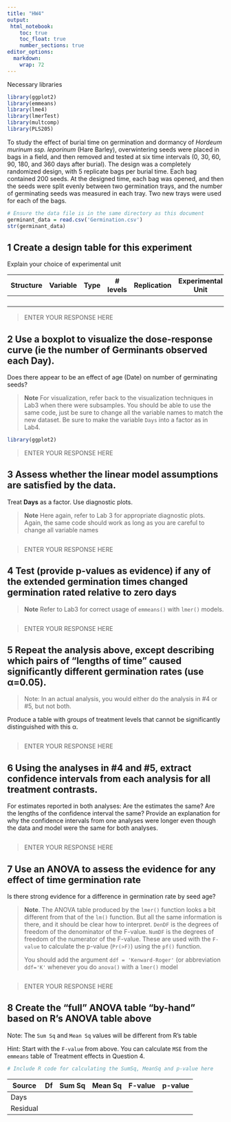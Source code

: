 ```yaml
---
title: "HW4"
output: 
 html_notebook:
    toc: true
    toc_float: true
    number_sections: true
editor_options: 
  markdown: 
    wrap: 72
---
```


Necessary libraries

```r
library(ggplot2)
library(emmeans)
library(lme4)
library(lmerTest)
library(multcomp)
library(PLS205)
```

To study the effect of burial time on germination and dormancy of
*Hordeum murinum ssp. leporinum* (Hare Barley), overwintering seeds were
placed in bags in a field, and then removed and tested at six time
intervals (0, 30, 60, 90, 180, and 360 days after burial). The design
was a completely randomized design, with 5 replicate bags per burial
time. Each bag contained 200 seeds. At the designed time, each bag was
opened, and then the seeds were split evenly between two germination
trays, and the number of germinating seeds was measured in each tray.
Two new trays were used for each of the bags.

```r
# Ensure the data file is in the same directory as this document
germinant_data = read.csv('Germination.csv')
str(germinant_data)
```

## 1 Create a design table for this experiment

Explain your choice of experimental unit

| Structure | Variable | Type | \# levels | Replication | Experimental Unit |
|-----------|----------|------|-----------|-------------|-------------------|
|           |          |      |           |             |                   |
|           |          |      |           |             |                   |
|           |          |      |           |             |                   |
|           |          |      |           |             |                   |

> ENTER YOUR RESPONSE HERE

## 2 Use a boxplot to visualize the dose-response curve (ie the number of Germinants observed each Day).

Does there appear to be an effect of age (Date) on number of germinating
seeds?

> **Note** For visualization, refer back to the visualization techniques
> in Lab3 when there were subsamples. You should be able to use the same
> code, just be sure to change all the variable names to match the new
> dataset. Be sure to make the variable `Days` into a factor as in Lab4.

```r
library(ggplot2)

```

> ENTER YOUR RESPONSE HERE

## 3 Assess whether the linear model assumptions are satisfied by the data.

Treat **Days** as a factor. Use diagnostic plots.

> **Note** Here again, refer to Lab 3 for appropriate diagnostic plots.
> Again, the same code should work as long as you are careful to change
> all variable names

```r

```

> ENTER YOUR RESPONSE HERE

## 4 Test (provide p-values as evidence) if any of the extended germination times changed germination rated relative to zero days

> **Note** Refer to Lab3 for correct usage of `emmeans()` with `lmer()`
> models.

```r

```

> ENTER YOUR RESPONSE HERE

## 5 Repeat the analysis above, except describing which pairs of "lengths of time" caused significantly different germination rates (use α=0.05).

> Note: In an actual analysis, you would either do the analysis in #4 or
> #5, but not both.

Produce a table with groups of treatment levels that cannot be
significantly distinguished with this α.

```r

```

> ENTER YOUR RESPONSE HERE

## 6 Using the analyses in #4 and #5, extract confidence intervals from each analysis for all treatment contrasts.

For estimates reported in both analyses: Are the estimates the same? Are
the lengths of the confidence interval the same? Provide an explanation
for why the confidence intervals from one analyses were longer even
though the data and model were the same for both analyses.

```r

```

> ENTER YOUR RESPONSE HERE

## 7 Use an ANOVA to assess the evidence for any effect of time germination rate

Is there strong evidence for a difference in germination rate by seed
age?

> **Note**. The ANOVA table produced by the `lmer()` function looks a
> bit different from that of the `lm()` function. But all the same
> information is there, and it should be clear how to interpret. `DenDF`
> is the degrees of freedom of the denominator of the F-value. `NumDF`
> is the degrees of freedom of the numerator of the F-value. These are
> used with the `F-value` to calculate the p-value (`Pr(>F)`) using the
> `pf()` function.
>
> You should add the argument `ddf = 'Kenward-Roger'` (or abbreviation
> `ddf='K'` whenever you do `anova()` with a `lmer()` model

```r

```

> ENTER YOUR RESPONSE HERE

## 8 Create the "full" ANOVA table "by-hand" based on R's ANOVA table above

Note: The `Sum Sq` and `Mean Sq` values will be different from R's table

Hint: Start with the `F-value` from above. You can calculate `MSE` from
the `emmeans` table of Treatment effects in Question 4.

```r
# Include R code for calculating the SumSq, MeanSq and p-value here
```

| Source   | Df  | Sum Sq | Mean Sq | F-value | p-value |
|----------|-----|--------|---------|---------|---------|
| Days     |     |        |         |         |         |
| Residual |     |        |         |         |         |
